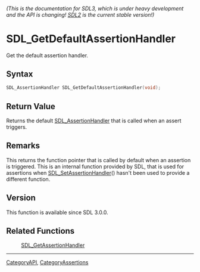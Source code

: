 ====== (This is the documentation for SDL3, which is under heavy development and the API is changing! [https://wiki.libsdl.org/SDL2/ SDL2] is the current stable version!) ======
= SDL_GetDefaultAssertionHandler =

Get the default assertion handler.

== Syntax ==

<syntaxhighlight lang='c'>
SDL_AssertionHandler SDL_GetDefaultAssertionHandler(void);
</syntaxhighlight>

== Return Value ==

Returns the default [[SDL_AssertionHandler]] that is called when an assert
triggers.

== Remarks ==

This returns the function pointer that is called by default when an
assertion is triggered. This is an internal function provided by SDL, that
is used for assertions when [[SDL_SetAssertionHandler]]() hasn't been used
to provide a different function.

== Version ==

This function is available since SDL 3.0.0.

== Related Functions ==

:[[SDL_GetAssertionHandler]]

----
[[CategoryAPI]], [[CategoryAssertions]]
<!-- #See the Style Guide for instructions on editing the footer. -->


